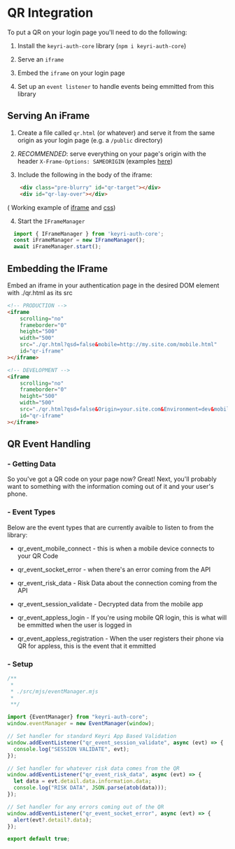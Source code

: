 # QR Integration

To put a QR on your login page you'll need to do the following:

1. Install the `keyri-auth-core` library (`npm i keyri-auth-core`)

2. Serve an `iframe`

3. Embed the `iframe` on your login page

4. Set up an `event listener` to handle events being emmitted from this library

## Serving An iFrame

1. Create a file called `qr.html` (or whatever) and serve it from the same origin as your login page (e.g. a `/public` directory)

2. _RECOMMENDED_: serve everything on your page's origin with the header `X-Frame-Options: SAMEORIGIN` (examples [here](https://developer.mozilla.org/en-US/docs/Web/HTTP/Headers/X-Frame-Options#examples))

3. Include the following in the body of the iframe:

```html
    <div class="pre-blurry" id="qr-target"></div>
    <div id="qr-lay-over"></div>
```

( Working example of [iframe](https://github.com/Keyri-Co/keyri-hello-world/blob/main/static/qr.html) and [css](https://github.com/Keyri-Co/keyri-hello-world/blob/main/static/css/qr.css))

4. Start the `IFrameManager`

```js
  import { IFrameManager } from 'keyri-auth-core';
  const iFrameManager = new IFrameManager();
  await iFrameManager.start();
```

## Embedding the IFrame

Embed an iframe in your authentication page in the desired DOM element with ./qr.html as its src

```html
<!-- PRODUCTION -->
<iframe
    scrolling="no"
    frameborder="0"
    height="500"
    width="500"
    src="./qr.html?qsd=false&mobile=http://my.site.com/mobile.html"
    id="qr-iframe"
></iframe>
```

```html
<!-- DEVELOPMENT -->
<iframe
    scrolling="no"
    frameborder="0"
    height="500"
    width="500"
    src="./qr.html?qsd=false&Origin=your.site.com&Environment=dev&mobile=http://localhost/mobile.html"
    id="qr-iframe"
></iframe>
```

## QR Event Handling

### - Getting Data
So you've got a QR code on your page now? Great! Next, you'll probably want to something with the information coming out of it and your user's phone.

### - Event Types
Below are the event types that are currently avaible to listen to from the library:

* qr_event_mobile_connect - this is when a mobile device connects to your QR Code

* qr_event_socket_error - when there's an error coming from the API

* qr_event_risk_data - Risk Data about the connection coming from the API

* qr_event_session_validate - Decrypted data from the mobile app

* qr_event_appless_login - If you're using mobile QR login, this is what will be emmitted when the user is logged in

* qr_event_appless_registration - When the user registers their phone via QR for appless, this is the event that it emmitted

### - Setup

```js
/**
 * 
 * ./src/mjs/eventManager.mjs
 *
 **/ 

import {EventManager} from "keyri-auth-core";
window.eventManager = new EventManager(window);

// Set handler for standard Keyri App Based Validation
window.addEventListener("qr_event_session_validate", async (evt) => {
  console.log("SESSION VALIDATE", evt);
});

// Set handler for whatever risk data comes from the QR
window.addEventListener("qr_event_risk_data", async (evt) => {
  let data = evt.detail.data.information.data;
  console.log("RISK DATA", JSON.parse(atob(data)));
});

// Set handler for any errors coming out of the QR
window.addEventListener("qr_event_socket_error", async (evt) => {
  alert(evt?.detail?.data);
});

export default true;
```
